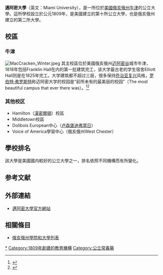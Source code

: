 {{About|在[[俄亥俄州|俄亥俄州]]的大學|在[[佛羅里達州|佛羅里達州]]的大學|邁阿密大學 (佛罗里达州)}}
{{Infobox university
|name           = 邁阿密大學
|native_name    = Miami University
|SealImage      = Miami University seal.png
|image          = Muohioharrison.jpg
|caption        = {{le|Harrison Hall|Harrison Hall}}
|latin_name     = 拉丁名：Universitas Miamiensis
|motto          = ''Prodesse Quam Conspici''
|mottoeng       = To Accomplish Rather Than to Be Conspicuous
|established    = 1809年
|type           = [[公立大學|公立大學]]
|president      = Gregory Crawford
|provost        = Jason Osborne
|city           = 美國[[俄亥俄州|俄亥俄州]][[牛津_(俄亥俄州)|牛津]]
|endowment      = $4.6億（2015）<ref>{{cite web | title = U.S. and Canadian Institutions Listed by Fiscal Year (FY) 2015 Endowment Market Value and Change in Endowment Market Value from FY2014 to FY2015 | url = http://www.nacubo.org/Documents/EndowmentFiles/2015_NCSE_Endowment_Market_Values.pdf | deadurl = yes | archiveurl = https://web.archive.org/web/20160131203541/http://www.nacubo.org/Documents/EndowmentFiles/2015_NCSE_Endowment_Market_Values.pdf | archivedate = 2016-01-31 }}</ref>
|students       = 23,983（所有校區）
|undergrad      = 21,463（所有校區）；16,387（牛津）
|postgrad       = 2,520（所有校區）
|alumni         = 160,000
|staff          = 1,400（所有校區）
|campus         = {{convert|2000|acre}}
|colors         =紅白<ref>{{cite web|url=http://miamioh.edu/ucm/web/reference/design-standards-guide/colors/index.html|title=Colors|publisher=|accessdate=30 July 2015|deadurl=yes|archiveurl=https://web.archive.org/web/20150725052014/http://www.miamioh.edu/ucm/web/reference/design-standards-guide/colors/index.html|archivedate=2015-07-25}}</ref><br />{{color box|#B61E2E}} {{color box|white}}
|athletics          = [[NCAA|NCAA]] [[NCAA第一級別美式足球碗賽分區|Division I FBS]] – [[中美國聯盟|Mid-American Conference]]<ref>{{cite web|url=http://web1.ncaa.org/onlineDir/exec/sponsorship?sortOrder=0&division=1A&sport=MFB|title=NCAA Sports Sponsorship|publisher=|accessdate=30 July 2015|archive-date=2007-02-10|archive-url=https://web.archive.org/web/20070210103938/http://web1.ncaa.org/onlineDir/exec/sponsorship?sortOrder=0&division=1A&sport=MFB|dead-url=yes}}</ref><br />{{Link-en|全国高校冰球联盟|National Collegiate Hockey Conference}}
|nickname       = RedHawks
|mascot         = Swoop the RedHawk
|affiliations   = [[俄亥俄大學系統|俄亥俄大學系統]]
|website        = {{url|www.miamioh.edu}}
|logo           = [[File:Miami_University_logo_2021.png|250px]]
}}
'''邁阿密大學'''（英文：Miami University），是一所位於[[美國|美國]][[俄亥俄州|俄亥俄州]][[牛津_(俄亥俄州)|牛津]]的公立大學。這所學校設立於公元1809年，是美國建立的第十所公立大學，也是俄亥俄州建立的第二所大學。

== 校區 ==
===牛津===
[[File:MacCracken_Winter.jpeg|thumb]]
其主校區位於美國俄亥俄州[[迈阿密谷|迈阿密谷]]城市牛津，1818年包括Franklin Hall在内的第一批建筑完工，该大学最古老的学生宿舍Elliott Hall则是在1825年完工。大学建筑都不超过三层，很多保持[[乔治时代建筑|乔治亚复兴]]风格，[[罗伯特·弗罗斯特|罗伯特·弗罗斯特]]称迈阿密大学的校园是“前所未有的最美丽的校园”（The most beautiful campus that ever there was）。<ref name="walkingtour">{{cite web|url=http://miamioh.edu/about-miami/visiting-miami/campus-map/walking-tour/index.html|title=Walking Tour of Miami University|publisher=Miami University|access-date=2016-07-27|archive-url=https://web.archive.org/web/20160731052442/http://miamioh.edu/about-miami/visiting-miami/campus-map/walking-tour/index.html|archive-date=2016-07-31}}</ref><ref name="princetonreview">{{cite web|url=http://www.princetonreview.com/schools/college/CollegeCampusLife.aspx?iid=1023443|title=Miami University|publisher=Princeton Review|accessdate=2010-03-03|archive-date=2015-03-09|archive-url=https://web.archive.org/web/20150309075035/http://www.princetonreview.com/schools/college/CollegeCampusLife.aspx?iid=1023443|dead-url=no}}</ref>

===其他校区===
* Hamilton（[[漢密爾頓_(俄亥俄州)|漢密爾頓]]）校區
* Middletown校區
* Dolibois European中心（[[卢森堡|卢森堡]][[迪弗當日|迪弗當日]]）
* Voice of America學習中心（俄亥俄州West Chester）

== 學校排名 ==
{{Infobox US university ranking
| Forbes = 185
| USNWR_NU = 91
| USNWR_W = 1,140
| Wamo_NU = 212<ref>{{cite web |title=2014 National Universities Rankings |date=n.d. |accessdate=May 26, 2015 |website=Washington Monthly |url=http://www.washingtonmonthly.com/college_guide/rankings-2014/national-universities-rank-all.php |deadurl=yes |archiveurl=https://web.archive.org/web/20140828025627/http://www.washingtonmonthly.com/college_guide/rankings-2014/national-universities-rank-all.php |archivedate=2014-08-28}}</ref>
| ARWU_W        = 
| QS_W          = 801–1000
| THE_W         = 801–1000
| THE_N         = 219
}}
該大學是美國國内較好的公立大學之一，排名依照不同機構而有所變化。

==参考文献==
{{reflist}}
== 外部連結 ==
* [https://miamioh.edu/ 邁阿密大學官方網站] {{Wayback|url=https://miamioh.edu/ |date=20220305164544 }}

== 相關條目 ==
*[[俄亥俄州學院和大學列表|俄亥俄州學院和大學列表]]

{{NCAA}}
{{公立常春藤|uncollapsed}}
{{DEFAULTSORT:Miami University}}
[[Category:俄亥俄州迈阿密大学|*]]
[[Category:1809年創建的教育機構|Category:1809年創建的教育機構]]
[[Category:公立常春藤|Category:公立常春藤]]